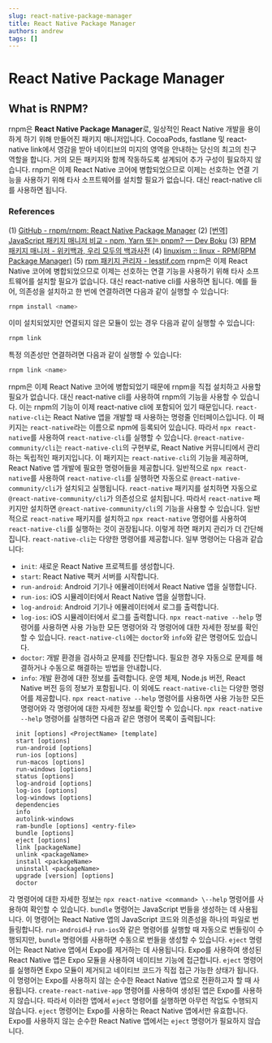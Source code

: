 ```yaml
---
slug: react-native-package-manager
title: React Native Package Manager
authors: andrew
tags: []
---
```


# React Native Package Manager

## What is RNPM?

rnpm은 **React Native Package Manager**로, 일상적인 React Native 개발을 용이하게 하기 위해 만들어진 패키지 매니저입니다. CocoaPods, fastlane 및 react-native link에서 영감을 받아 네이티브의 미지의 영역을 안내하는 당신의 최고의 친구 역할을 합니다. 거의 모든 패키지와 함께 작동하도록 설계되어 추가 구성이 필요하지 않습니다.
rnpm은 이제 React Native 코어에 병합되었으므로 이제는 선호하는 연결 기능을 사용하기 위해 타사 소프트웨어를 설치할 필요가 없습니다. 대신 react-native cli를 사용하면 됩니다.

### References

(1) [GitHub - rnpm/rnpm: React Native Package Manager](https://github.com/rnpm/rnpm)
(2) [[번역] JavaScript 패키지 매니저 비교 \- npm, Yarn 또는 pnpm? — Dev Boku](https://dev-boku.tistory.com/entry/번역-JavaScript-패키지-매니저-비교-npm-Yarn-또는-pnpm)
(3) [RPM 패키지 매니저 \- 위키백과, 우리 모두의 백과사전](https://ko.wikipedia.org/wiki/RPM_패키지_매니저)
(4) [linuxism :: linux - RPM(RPM Package Manager)](https://linuxism.ustd.ip.or.kr/1337)
(5) [rpm 패키지 관리자 \- lesstif.com](https://www.lesstif.com/1stb/rpm-18219460.html)
rnpm은 이제 React Native 코어에 병합되었으므로 이제는 선호하는 연결 기능을 사용하기 위해 타사 소프트웨어를 설치할 필요가 없습니다. 대신 react-native cli를 사용하면 됩니다.
예를 들어, 의존성을 설치하고 한 번에 연결하려면 다음과 같이 실행할 수 있습니다:

```sh
rnpm install <name>
```

이미 설치되었지만 연결되지 않은 모듈이 있는 경우 다음과 같이 실행할 수 있습니다:

```sh
rnpm link
```

특정 의존성만 연결하려면 다음과 같이 실행할 수 있습니다:

```sh
rnpm link <name>
```

rnpm은 이제 React Native 코어에 병합되었기 때문에 rnpm을 직접 설치하고 사용할 필요가 없습니다. 대신 react-native cli를 사용하여 rnpm의 기능을 사용할 수 있습니다. 이는 rnpm의 기능이 이제 react-native cli에 포함되어 있기 때문입니다.
`react-native-cli`는 React Native 앱을 개발할 때 사용하는 명령줄 인터페이스입니다. 이 패키지는 `react-native`라는 이름으로 npm에 등록되어 있습니다. 따라서 `npx react-native`를 사용하여 `react-native-cli`를 실행할 수 있습니다.
`@react-native-community/cli`는 `react-native-cli`의 구현부로, React Native 커뮤니티에서 관리하는 독립적인 패키지입니다. 이 패키지는 `react-native-cli`의 기능을 제공하며, React Native 앱 개발에 필요한 명령어들을 제공합니다.
일반적으로 `npx react-native`를 사용하여 `react-native-cli`를 실행하면 자동으로 `@react-native-community/cli`가 설치되고 실행됩니다.
`react-native` 패키지를 설치하면 자동으로 `@react-native-community/cli`가 의존성으로 설치됩니다. 따라서 `react-native` 패키지만 설치하면 `@react-native-community/cli`의 기능을 사용할 수 있습니다.
일반적으로 `react-native` 패키지를 설치하고 `npx react-native` 명령어를 사용하여 `react-native-cli`를 실행하는 것이 권장됩니다. 이렇게 하면 패키지 관리가 더 간단해집니다.
`react-native-cli`는 다양한 명령어를 제공합니다. 일부 명령어는 다음과 같습니다:

- `init`: 새로운 React Native 프로젝트를 생성합니다.
- `start`: React Native 팩커 서버를 시작합니다.
- `run-android`: Android 기기나 에뮬레이터에서 React Native 앱을 실행합니다.
- `run-ios`: iOS 시뮬레이터에서 React Native 앱을 실행합니다.
- `log-android`: Android 기기나 에뮬레이터에서 로그를 출력합니다.
- `log-ios`: iOS 시뮬레이터에서 로그를 출력합니다.
  `npx react-native --help` 명령어를 사용하면 사용 가능한 모든 명령어와 각 명령어에 대한 자세한 정보를 확인할 수 있습니다.
  `react-native-cli`에는 `doctor`와 `info`와 같은 명령어도 있습니다.
- `doctor`: 개발 환경을 검사하고 문제를 진단합니다. 필요한 경우 자동으로 문제를 해결하거나 수동으로 해결하는 방법을 안내합니다.
- `info`: 개발 환경에 대한 정보를 출력합니다. 운영 체제, Node.js 버전, React Native 버전 등의 정보가 포함됩니다.
  이 외에도 `react-native-cli`는 다양한 명령어를 제공합니다. `npx react-native --help` 명령어를 사용하면 사용 가능한 모든 명령어와 각 명령어에 대한 자세한 정보를 확인할 수 있습니다.
  `npx react-native --help` 명령어를 실행하면 다음과 같은 명령어 목록이 출력됩니다:

```log
  init [options] <ProjectName> [template]
  start [options]
  run-android [options]
  run-ios [options]
  run-macos [options]
  run-windows [options]
  status [options]
  log-android [options]
  log-ios [options]
  log-windows [options]
  dependencies
  info
  autolink-windows
  ram-bundle [options] <entry-file>
  bundle [options]
  eject [options]
  link [packageName]
  unlink <packageName>
  install <packageName>
  uninstall <packageName>
  upgrade [version] [options]
  doctor
```

각 명령어에 대한 자세한 정보는 `npx react-native <command> \--help` 명령어를 사용하여 확인할 수 있습니다.
`bundle` 명령어는 JavaScript 번들을 생성하는 데 사용됩니다. 이 명령어는 React Native 앱의 JavaScript 코드와 의존성을 하나의 파일로 번들링합니다. `run-android`나 `run-ios`와 같은 명령어를 실행할 때 자동으로 번들링이 수행되지만, `bundle` 명령어를 사용하면 수동으로 번들을 생성할 수 있습니다.
`eject` 명령어는 React Native 앱에서 Expo를 제거하는 데 사용됩니다. Expo를 사용하여 생성된 React Native 앱은 Expo 모듈을 사용하여 네이티브 기능에 접근합니다. `eject` 명령어를 실행하면 Expo 모듈이 제거되고 네이티브 코드가 직접 접근 가능한 상태가 됩니다. 이 명령어는 Expo를 사용하지 않는 순수한 React Native 앱으로 전환하고자 할 때 사용됩니다.
`create-react-native-app` 명령어를 사용하여 생성된 앱은 Expo를 사용하지 않습니다. 따라서 이러한 앱에서 `eject` 명령어를 실행하면 아무런 작업도 수행되지 않습니다.
`eject` 명령어는 Expo를 사용하는 React Native 앱에서만 유효합니다. Expo를 사용하지 않는 순수한 React Native 앱에서는 `eject` 명령어가 필요하지 않습니다.
